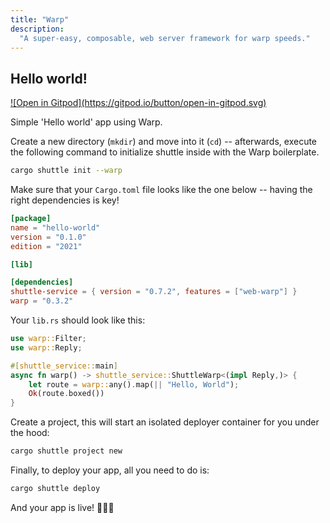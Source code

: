 ```yaml
---
title: "Warp"
description:
  "A super-easy, composable, web server framework for warp speeds."
---
```


## Hello world!

<a href="https://gitpod.io/#https://github.com/shuttle-hq/shuttle-examples/tree/main/warp/hello-world">
  ![Open in Gitpod](https://gitpod.io/button/open-in-gitpod.svg)
</a>

Simple 'Hello world' app using Warp.

Create a new directory (`mkdir`) and move into it (`cd`) -- afterwards, execute the following command to initialize shuttle inside with the Warp boilerplate.

```bash
cargo shuttle init --warp
```

Make sure that your `Cargo.toml` file looks like the one below -- having the right dependencies is key!

```toml Cargo.toml
[package]
name = "hello-world"
version = "0.1.0"
edition = "2021"

[lib]

[dependencies]
shuttle-service = { version = "0.7.2", features = ["web-warp"] }
warp = "0.3.2"
```
Your `lib.rs` should look like this:

```Rust lib.rs
use warp::Filter;
use warp::Reply;

#[shuttle_service::main]
async fn warp() -> shuttle_service::ShuttleWarp<(impl Reply,)> {
    let route = warp::any().map(|| "Hello, World");
    Ok(route.boxed())
}

```
Create a project, this will start an isolated deployer container for you under the hood:
```bash
cargo shuttle project new
```
Finally, to deploy your app, all you need to do is:
```bash
cargo shuttle deploy
```

And your app is live! 🎉🎉🎉
